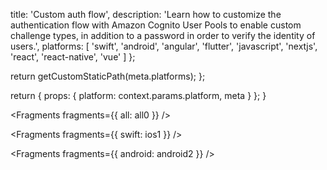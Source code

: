 
  title: 'Custom auth flow',
  description:
    'Learn how to customize the authentication flow with Amazon Cognito User Pools to enable custom challenge types, in addition to a password in order to verify the identity of users.',
  platforms: [
    'swift',
    'android',
    'angular',
    'flutter',
    'javascript',
    'nextjs',
    'react',
    'react-native',
    'vue'
  ]
};

  return getCustomStaticPath(meta.platforms);
};

  return {
    props: {
      platform: context.params.platform,
      meta
    }
  };
}


<Fragments fragments={{ all: all0 }} />


<Fragments fragments={{ swift: ios1 }} />


<Fragments fragments={{ android: android2 }} />
